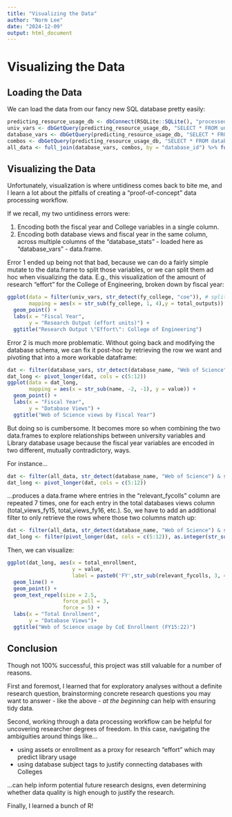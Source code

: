 ```yaml
---
title: "Visualizing the Data"
author: "Norm Lee"
date: "2024-12-09"
output: html_document
---
```

# Visualizing the Data

## Loading the Data

We can load the data from our fancy new SQL database pretty easily:

```r
predicting_resource_usage_db <- dbConnect(RSQLite::SQLite(), "processed_data/predicting_resource_usage.db")
univ_vars <- dbGetQuery(predicting_resource_usage_db, "SELECT * FROM university_variables;")
database_vars <- dbGetQuery(predicting_resource_usage_db, "SELECT * FROM resource_variables;")
combos <- dbGetQuery(predicting_resource_usage_db, "SELECT * FROM database_fycoll_combos;")
all_data <- full_join(database_vars, combos, by = "database_id") %>% full_join(univ_vars, join_by("relevant_fycolls" == "fy_college"))

```

## Visualizing the Data

Unfortunately, visualization is where untidiness comes back to bite me, and I learn a lot about the pitfalls of creating a "proof-of-concept" data processing workflow.

If we recall, my two untidiness errors were:

1. Encoding both the fiscal year and College variables in a single column.
2. Encoding both database views and fiscal year in the same column, across multiple columns of the "database_stats" - loaded here as "database_vars" - data.frame.

Error 1 ended up being not that bad, because we can do a fairly simple mutate to the data.frame to split those variables, or we can split them ad hoc when visualizing the data. E.g., this visualization of the amount of research "effort" for the College of Engineering, broken down by fiscal year:

```r
ggplot(data = filter(univ_vars, str_detect(fy_college, "coe")), # split out the "College" part
       mapping = aes(x = str_sub(fy_college, 1, 4),y = total_outputs)) + # split out the FY part.
  geom_point() + 
  labs(x = "Fiscal Year",
       y = "Research Output (effort units)") +
  ggtitle("Research Output \"Effort\": College of Engineering")
```

Error 2 is much more problematic. Without going back and modifying the database schema, we can fix it post-hoc by retrieving the row we want and pivoting that into a more workable dataframe:

```r
dat <- filter(database_vars, str_detect(database_name, "Web of Science"))
dat_long <- pivot_longer(dat, cols = c(5:12))
ggplot(data = dat_long,
       mapping = aes(x = str_sub(name, -2, -1), y = value)) +
  geom_point() + 
  labs(x = "Fiscal Year",
       y = "Database Views") +
  ggtitle("Web of Science views by Fiscal Year")
```

But doing so is cumbersome. It becomes more so when combining the two data.frames to explore relationships between university variables and Library database usage because the fiscal year variables are encoded in two different, mutually contradictory, ways.

For instance...

```r
dat <- filter(all_data, str_detect(database_name, "Web of Science") & str_detect(relevant_fycolls, "coe"))
dat_long <- pivot_longer(dat, cols = c(5:12))
```

...produces a data.frame where entries in the "relevant_fycolls" column are repeated 7 times, one for each entry in the total databases views column (total_views_fy15, total_views_fy16, etc.). So, we have to add an additional filter to only retrieve the rows where those two columns match up:

```r
dat <- filter(all_data, str_detect(database_name, "Web of Science") & str_detect(relevant_fycolls, "coe"))
dat_long <- filter(pivot_longer(dat, cols = c(5:12)), as.integer(str_sub(relevant_fycolls, 3, 4)) == str_sub(name, -2, -1))
```

Then, we can visualize:

```r
ggplot(dat_long, aes(x = total_enrollment,
                     y = value,
                     label = paste0('FY',str_sub(relevant_fycolls, 3, 4)))) +
  geom_line() +
  geom_point() +
  geom_text_repel(size = 2.5,
                  force_pull = 3,
                  force = 5) + 
  labs(x = "Total Enrollment",
       y = "Database Views")+
  ggtitle("Web of Science usage by CoE Enrollment (FY15:22)")
```

## Conclusion

Though not 100% successful, this project was still valuable for a number of reasons.

First and foremost, I learned that for exploratory analyses without a definite research question, brainstorming concrete research questions you may want to answer - like the above - *at the beginning* can help with ensuring tidy data.

Second, working through a data processing workflow can be helpful for uncovering researcher degrees of freedom. In this case, navigating the ambiguities around things like...

- using assets or enrollment as a proxy for research "effort" which may predict library usage
- using database subject tags to justify connecting databases with Colleges

...can help inform potential future research designs, even determining whether data quality is high enough to justify the research.

Finally, I learned a bunch of R!
